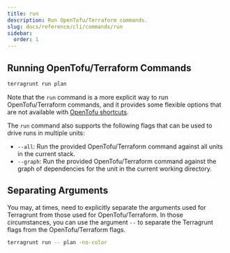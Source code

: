 ```yaml
---
title: run
description: Run OpenTofu/Terraform commands.
slug: docs/reference/cli/commands/run
sidebar:
  order: 1
---
```



<Command name={frontmatter.title}>

## Running OpenTofu/Terraform Commands

```bash
terragrunt run plan
```

Note that the `run` command is a more explicit way to run OpenTofu/Terraform commands, and it provides some flexible options that are not available with [OpenTofu shortcuts](/docs/reference/cli/commands/opentofu-shortcuts).

The `run` command also supports the following flags that can be used to drive runs in multiple units:

- `--all`: Run the provided OpenTofu/Terraform command against all units in the current stack.
- `--graph`: Run the provided OpenTofu/Terraform command against the graph of dependencies for the unit in the current working directory.

## Separating Arguments

You may, at times, need to explicitly separate the arguments used for Terragrunt from those used for OpenTofu/Terraform. In those circumstances, you can use the argument `--` to separate the Terragrunt flags from the OpenTofu/Terraform flags.

```bash
terragrunt run -- plan -no-color
```

</Command>
